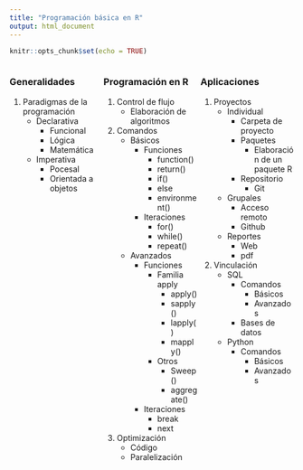 ```yaml
---
title: "Programación básica en R"
output: html_document
---
```


```r
knitr::opts_chunk$set(echo = TRUE)
```
<style>
.column-left{
  float: left;
  width: 33%;
  text-align: left;
}
.column-center{
  display: inline-block;
  width: 33%;
  text-align: left;
}
.column-right{
  float: right;
  width: 33%;
  text-align: left;
}
</style>

<div class="column-left">
### Generalidades

1. Paradigmas de la programación
    + Declarativa
        + Funcional
        + Lógica
        + Matemática
    + Imperativa
        + Pocesal
        + Orientada a objetos
</div>

<div class="column-center">
### Programación en R
1. Control de flujo
    + Elaboración de algoritmos
2. Comandos
    + Básicos
        + Funciones
            + function()
            + return()
            + if()
            + else
            + environment()
        + Iteraciones
            + for()
            + while()
            + repeat()
    + Avanzados
        + Funciones
            + Familia apply
                + apply()
                + sapply()
                + lapply()
                + mapply()
            + Otros
                + Sweep()
                + aggregate()
        + Iteraciones
            + break
            + next
3. Optimización
    + Código
    + Paralelización
</div>

<div class="column-right">
### Aplicaciones
1. Proyectos
    + Individual
        + Carpeta de proyecto
        + Paquetes
            + Elaboración de un paquete R
        + Repositorio
            + Git
    + Grupales
        + Acceso remoto
        + Github
    + Reportes
        + Web
        + pdf
2. Vinculación
    + SQL
        + Comandos
            + Básicos
            + Avanzados
        + Bases de datos
    + Python
        + Comandos
            + Básicos
            + Avanzados
</div>